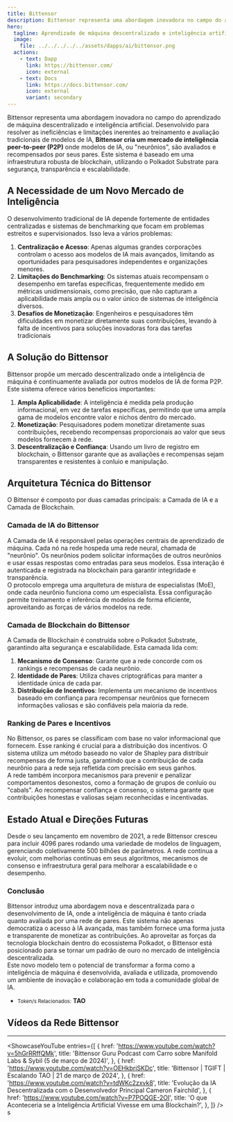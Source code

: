 ```yaml
---
title: Bittensor
description: Bittensor representa uma abordagem inovadora no campo do aprendizado de máquina descentralizado e inteligência artificial.
hero:
  tagline: Aprendizado de máquina descentralizado e inteligência artificial
  image: 
    file: ../../../../../assets/dapps/ai/bittensor.png
  actions:
    - text: Dapp
      link: https://bittensor.com/
      icon: external
    - text: Docs
      link: https://docs.bittensor.com/
      icon: external
      variant: secondary
---
```



Bittensor representa uma abordagem inovadora no campo do aprendizado de máquina descentralizado e inteligência artificial. Desenvolvido para resolver as ineficiências e limitações inerentes ao treinamento e avaliação tradicionais de modelos de IA, **Bittensor cria um mercado de inteligência peer-to-peer (P2P)** onde modelos de IA, ou "neurônios", são avaliados e recompensados por seus pares. Este sistema é baseado em uma infraestrutura robusta de blockchain, utilizando o Polkadot Substrate para segurança, transparência e escalabilidade.

## A Necessidade de um Novo Mercado de Inteligência
O desenvolvimento tradicional de IA depende fortemente de entidades centralizadas e sistemas de benchmarking que focam em problemas estreitos e supervisionados. Isso leva a vários problemas:
1. **Centralização e Acesso**: Apenas algumas grandes corporações controlam o acesso aos modelos de IA mais avançados, limitando as oportunidades para pesquisadores independentes e organizações menores.
2. **Limitações do Benchmarking**: Os sistemas atuais recompensam o desempenho em tarefas específicas, frequentemente medido em métricas unidimensionais, como precisão, que não capturam a aplicabilidade mais ampla ou o valor único de sistemas de inteligência diversos​.
3. **Desafios de Monetização**: Engenheiros e pesquisadores têm dificuldades em monetizar diretamente suas contribuições, levando à falta de incentivos para soluções inovadoras fora das tarefas tradicionais​

## A Solução do Bittensor
Bittensor propõe um mercado descentralizado onde a inteligência de máquina é continuamente avaliada por outros modelos de IA de forma P2P. Este sistema oferece vários benefícios importantes:
1. **Ampla Aplicabilidade**: A inteligência é medida pela produção informacional, em vez de tarefas específicas, permitindo que uma ampla gama de modelos encontre valor e nichos dentro do mercado​.
2. **Monetização**: Pesquisadores podem monetizar diretamente suas contribuições, recebendo recompensas proporcionais ao valor que seus modelos fornecem à rede​.
3. **Descentralização e Confiança**: Usando um livro de registro em blockchain, o Bittensor garante que as avaliações e recompensas sejam transparentes e resistentes à conluio e manipulação.

## Arquitetura Técnica do Bittensor
O Bittensor é composto por duas camadas principais: a Camada de IA e a Camada de Blockchain.

### Camada de IA do Bittensor
A Camada de IA é responsável pelas operações centrais de aprendizado de máquina. Cada nó na rede hospeda uma rede neural, chamada de "neurônio". Os neurônios podem solicitar informações de outros neurônios e usar essas respostas como entradas para seus modelos. Essa interação é autenticada e registrada na blockchain para garantir integridade e transparência.  
O protocolo emprega uma arquitetura de mistura de especialistas (MoE), onde cada neurônio funciona como um especialista. Essa configuração permite treinamento e inferência de modelos de forma eficiente, aproveitando as forças de vários modelos na rede.

### Camada de Blockchain do Bittensor
A Camada de Blockchain é construída sobre o Polkadot Substrate, garantindo alta segurança e escalabilidade. Esta camada lida com:
1. **Mecanismo de Consenso**: Garante que a rede concorde com os rankings e recompensas de cada neurônio.
2. **Identidade de Pares**: Utiliza chaves criptográficas para manter a identidade única de cada par.
3. **Distribuição de Incentivos**: Implementa um mecanismo de incentivos baseado em confiança para recompensar neurônios que fornecem informações valiosas e são confiáveis pela maioria da rede.

### Ranking de Pares e Incentivos
No Bittensor, os pares se classificam com base no valor informacional que fornecem. Esse ranking é crucial para a distribuição dos incentivos. O sistema utiliza um método baseado no valor de Shapley para distribuir recompensas de forma justa, garantindo que a contribuição de cada neurônio para a rede seja refletida com precisão em seus ganhos.  
A rede também incorpora mecanismos para prevenir e penalizar comportamentos desonestos, como a formação de grupos de conluio ou "cabals". Ao recompensar confiança e consenso, o sistema garante que contribuições honestas e valiosas sejam reconhecidas e incentivadas.

## Estado Atual e Direções Futuras
Desde o seu lançamento em novembro de 2021, a rede Bittensor cresceu para incluir 4096 pares rodando uma variedade de modelos de linguagem, gerenciando coletivamente 500 bilhões de parâmetros. A rede continua a evoluir, com melhorias contínuas em seus algoritmos, mecanismos de consenso e infraestrutura geral para melhorar a escalabilidade e o desempenho.

### Conclusão
Bittensor introduz uma abordagem nova e descentralizada para o desenvolvimento de IA, onde a inteligência de máquina é tanto criada quanto avaliada por uma rede de pares. Este sistema não apenas democratiza o acesso à IA avançada, mas também fornece uma forma justa e transparente de monetizar as contribuições. Ao aproveitar as forças da tecnologia blockchain dentro do ecossistema Polkadot, o Bittensor está posicionado para se tornar um padrão de ouro no mercado de inteligência descentralizada.  
Este novo modelo tem o potencial de transformar a forma como a inteligência de máquina é desenvolvida, avaliada e utilizada, promovendo um ambiente de inovação e colaboração em toda a comunidade global de IA.

- <small>Token/s Relacionados:</small> **TAO**

## Vídeos da Rede Bittensor
------------
<ShowcaseYouTube
  entries={[
    {
      href: 'https://www.youtube.com/watch?v=5hGrRRffQMk',
      title: 'Bittensor Guru Podcast com Carro sobre Manifold Labs & Sybil (5 de março de 2024)',
          },
              {
      href: 'https://www.youtube.com/watch?v=OEHkbriSKDc',
      title: 'Bittensor | TGIFT | Escalando TAO | 21 de março de 2024',
          },
              {
      href: 'https://www.youtube.com/watch?v=tdWKc2zxvk8',
      title: 'Evolução da IA Descentralizada com o Desenvolvedor Principal Cameron Fairchild',
          },
              {
      href: 'https://www.youtube.com/watch?v=P7POQGE-2OI',
      title: 'O que Aconteceria se a Inteligência Artificial Vivesse em uma Blockchain?',
          },
  ]} />
s